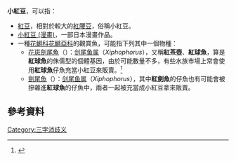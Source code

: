 '''小紅豆'''，可以指：
* [[紅豆|紅豆]]，相對於較大的[[紅腰豆|紅腰豆]]，俗稱小紅豆。
* [[小紅豆_(漫畫)|小紅豆 (漫畫)]]，一部日本漫畫作品。
*一種[[花鱂科|花鱂科]][[花鳉科#花鱂亞科|花鱂亞科]]的觀賞魚，可能指下列其中一個物種：
**[[花斑劍尾魚|花斑劍尾魚]]（{{lang|la|''[[Xiphophorus_maculatus|Xiphophorus maculatus]]''}}）：[[剑尾鱼属|剑尾鱼属]]（''Xiphophorus''），又稱'''紅茶壺'''、'''紅球魚'''，算是'''紅球魚'''的侏儒型的個體基因，由於可能數量不多，有些水族市場上常會使用'''紅球魚'''仔魚充當小紅豆來販賣。<ref>{{Cite web |url=http://bas.niu.edu.tw/blog/391/186 |title=觀賞魚學課程 |access-date=2015-12-22 |archive-url=https://web.archive.org/web/20151210224737/http://bas.niu.edu.tw/blog/391/186 |archive-date=2015-12-10 |dead-url=yes }}</ref>
**[[劍尾魚|劍尾魚]]（{{lang|la|''[[Xiphophorus_hellerii|Xiphophorus hellerii]]''}}）：[[剑尾鱼属|剑尾鱼属]]（''Xiphophorus''），其中'''紅劍魚'''的仔魚也有可能會被摻雜進'''紅球魚'''的仔魚中，兩者一起被充當成小紅豆拿來販賣。

== 參考資料 ==
{{reflist}}
{{disambig|Cat=三字消歧义}}
[[Category:三字消歧义|Category:三字消歧义]]